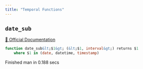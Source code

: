 ```yaml
---
title: "Temporal Functions"
---
```


## `date_sub`
[🔗 Official Documentation]()

```sql
function date_sub&lt;$1&gt; (&lt;$1, interval&gt;) returns $1
	where $1 in (date, datetime, timestamp)
```


   Finished man in 0.188 secs

